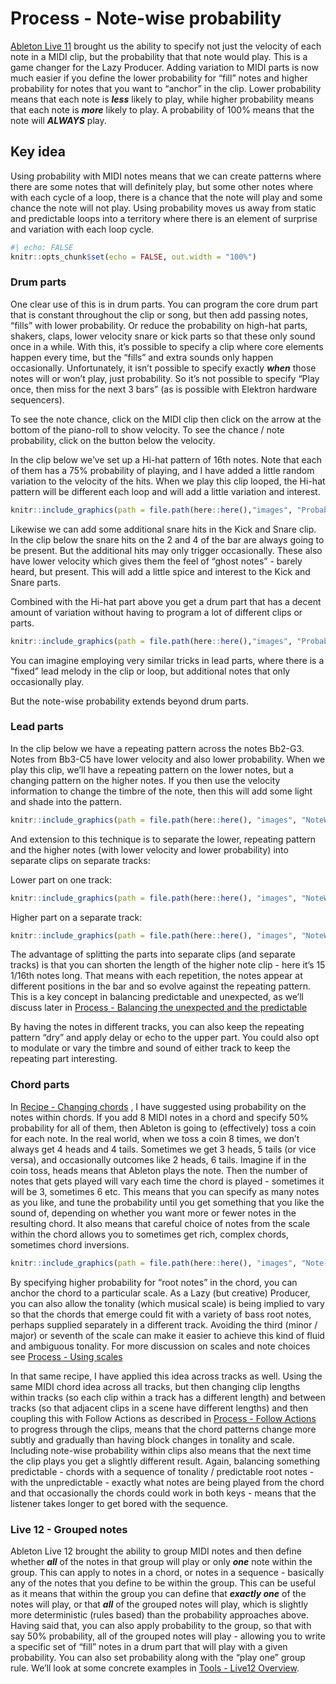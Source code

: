 # Process - Note-wise probability

[Ableton Live 11](https://www.ableton.com/en/live-manual/11/welcome-to-live/#welcome-to-live) brought us the ability to specify not just the velocity of each note in a MIDI clip, but the probability that that note would play. This is a game changer for the Lazy Producer. Adding variation to MIDI parts is now much easier if you define the lower probability for "fill" notes and higher probability for notes that you want to "anchor" in the clip. Lower probability means that each note is ***less*** likely to play, while higher probability means that each note is ***more*** likely to play. A probability of 100% means that the note will ***ALWAYS*** play.

::: callout-tip
## Key idea

Using probability with MIDI notes means that we can create patterns where there are some notes that will definitely play, but some other notes where with each cycle of a loop, there is a chance that the note will play and some chance the note will not play. Using probability moves us away from static and predictable loops into a territory where there is an element of surprise and variation with each loop cycle.
:::

```r
#| echo: FALSE
knitr::opts_chunk$set(echo = FALSE, out.width = "100%")
```

### Drum parts

One clear use of this is in drum parts. You can program the core drum part that is constant throughout the clip or song, but then add passing notes, "fills" with lower probability. Or reduce the probability on high-hat parts, shakers, claps, lower velocity snare or kick parts so that these only sound once in a while. With this, it's possible to specify a clip where core elements happen every time, but the "fills" and extra sounds only happen occasionally. Unfortunately, it isn't possible to specify exactly ***when*** those notes will or won't play, just probability. So it's not possible to specify "Play once, then miss for the next 3 bars" (as is possible with Elektron hardware sequencers).

To see the note chance, click on the MIDI clip then click on the arrow at the bottom of the piano-roll to show velocity. To see the chance / note probability, click on the button below the velocity.

In the clip below we've set up a Hi-hat pattern of 16th notes. Note that each of them has a 75% probability of playing, and I have added a little random variation to the velocity of the hits. When we play this clip looped, the Hi-hat pattern will be different each loop and will add a little variation and interest.

```r
knitr::include_graphics(path = file.path(here::here(),"images", "Probability_Drumkit_HH.png"))
```

Likewise we can add some additional snare hits in the Kick and Snare clip. In the clip below the snare hits on the 2 and 4 of the bar are always going to be present. But the additional hits may only trigger occasionally. These also have lower velocity which gives them the feel of "ghost notes" - barely heard, but present. This will add a little spice and interest to the Kick and Snare parts.

Combined with the Hi-hat part above you get a drum part that has a decent amount of variation without having to program a lot of different clips or parts.

```r
knitr::include_graphics(path = file.path(here::here(),"images", "Probability_Drumkit_KickSnare.png"))
```

You can imagine employing very similar tricks in lead parts, where there is a "fixed" lead melody in the clip or loop, but additional notes that only occasionally play.

But the note-wise probability extends beyond drum parts.

### Lead parts

In the clip below we have a repeating pattern across the notes Bb2-G3. Notes from Bb3-C5 have lower velocity and also lower probability. When we play this clip, we'll have a repeating pattern on the lower notes, but a changing pattern on the higher notes. If you then use the velocity information to change the timbre of the note, then this will add some light and shade into the pattern.

```r
knitr::include_graphics(path = file.path(here::here(), "images", "NoteWiseProbability_Full_pattern.png"))
```

And extension to this technique is to separate the lower, repeating pattern and the higher notes (with lower velocity and lower probability) into separate clips on separate tracks:

Lower part on one track:

```r
knitr::include_graphics(path = file.path(here::here(), "images", "NoteWiseProbability_Lower_notes.png"))
```

Higher part on a separate track:

```r
knitr::include_graphics(path = file.path(here::here(), "images", "NoteWiseProbability_Higher_notes.png"))
```

The advantage of splitting the parts into separate clips (and separate tracks) is that you can shorten the length of the higher note clip - here it's 15 1/16th notes long. That means with each repetition, the notes appear at different positions in the bar and so evolve against the repeating pattern. This is a key concept in balancing predictable and unexpected, as we'll discuss later in
[Process - Balancing the unexpected and the predictable](009-Process-Balance_unexpected_and_predictable.qmd)

By having the notes in different tracks, you can also keep the repeating pattern "dry" and apply delay or echo to the upper part. You could also opt to modulate or vary the timbre and sound of either track to keep the repeating part interesting.

### Chord parts

In 
[Recipe - Changing chords](001-Recipe-Changing_Chords.qmd)
, I have suggested using probability on the notes within chords. If you add 8 MIDI notes in a chord and specify 50% probability for all of them, then Ableton is going to (effectively) toss a coin for each note. In the real world, when we toss a coin 8 times, we don't always get 4 heads and 4 tails. Sometimes we get 3 heads, 5 tails (or vice versa), and occasionally outcomes like 2 heads, 6 tails. Imagine if in the coin toss, heads means that Ableton plays the note. Then the number of notes that gets played will vary each time the chord is played - sometimes it will be 3, sometimes 6 etc. This means that you can specify as many notes as you like, and tune the probability until you get something that you like the sound of, depending on whether you want more or fewer notes in the resulting chord. It also means that careful choice of notes from the scale within the chord allows you to sometimes get rich, complex chords, sometimes chord inversions.

```r
knitr::include_graphics(path = file.path(here::here(), "images", "Note-wise_probability.png"))
```

By specifying higher probability for "root notes" in the chord, you can anchor the chord to a particular scale. As a Lazy (but creative) Producer, you can also allow the tonality (which musical scale) is being implied to vary so that the chords that emerge could fit with a variety of bass root notes, perhaps supplied separately in a different track. Avoiding the third (minor / major) or seventh of the scale can make it easier to achieve this kind of fluid and ambiguous tonality. For more discussion on scales and note choices see 
[Process - Using scales](018-Process-Scales.qmd)

In that same recipe, I have applied this idea across tracks as well. Using the same MIDI chord idea across all tracks, but then changing clip lengths within tracks (so each clip within a track has a different length) and between tracks (so that adjacent clips in a scene have different lengths) and then coupling this with Follow Actions as described in 
[Process - Follow Actions](003-Process-Follow_Actions.qmd)
to progress through the clips, means that the chord patterns change more subtly and gradually than having block changes in tonality and scale. Including note-wise probability within clips also means that the next time the clip plays you get a slightly different result. Again, balancing something predictable - chords with a sequence of tonality / predictable root notes - with the unpredictable - exactly what notes are being played from the chord and that occasionally the chords could work in both keys - means that the listener takes longer to get bored with the sequence.

### Live 12 - Grouped notes

Ableton Live 12 brought the ability to group MIDI notes and then define whether ***all*** of the notes in that group will play or only ***one*** note within the group. This can apply to notes in a chord, or notes in a sequence - basically any of the notes that you define to be within the group. This can be useful as it means that within the group you can define that ***exactly one*** of the notes will play, or that ***all*** of the grouped notes will play, which is slightly more deterministic (rules based) than the probability approaches above. Having said that, you can also apply probability to the group, so that with say 50% probability, all of the grouped notes will play - allowing you to write a specific set of "fill" notes in a drum part that will play with a given probability. You can also set probability along with the "play one" group rule. We'll look at some concrete examples in 
[Tools - Live12 Overview](030-Tools-Live12_Intro.qmd).